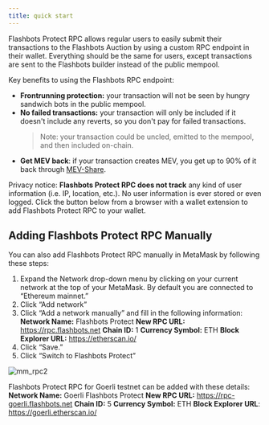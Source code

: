 ```yaml
---
title: quick start
---
```



Flashbots Protect RPC allows regular users to easily submit their transactions to the Flashbots Auction by using a custom RPC endpoint in their wallet. Everything should be the same for users, except transactions are sent to the Flashbots builder instead of the public mempool.

Key benefits to using the Flashbots RPC endpoint:

- **Frontrunning protection:** your transaction will not be seen by hungry sandwich bots in the public mempool.
- **No failed transactions:** your transaction will only be included if it doesn't include any reverts, so you don't pay for failed transactions.
    > Note: your transaction could be uncled, emitted to the mempool, and then included on-chain.
- **Get MEV back**: if your transaction creates MEV, you get up to 90% of it back through [MEV-Share](/flashbots-mev-share/overview).

Privacy notice: **Flashbots Protect RPC does not track** any kind of user information (i.e. IP, location, etc.). No user information is ever stored or even logged.
Click the button below from a browser with a wallet extension to add Flashbots Protect RPC to your wallet.

<ProtectButtonSelector />

## Adding Flashbots Protect RPC Manually
You can also add Flashbots Protect RPC manually in MetaMask by following these steps:
1. Expand the Network drop-down menu by clicking on your current network at the top of your MetaMask. By default you are connected to “Ethereum mainnet.”
2. Click “Add network”
3. Click “Add a network manually” and fill in the following information:
**Network Name:** Flashbots Protect
**New RPC URL:** https://rpc.flashbots.net
**Chain ID:** 1
**Currency Symbol:** ETH
**Block Explorer URL:** https://etherscan.io/
4. Click “Save.”
5. Click “Switch to Flashbots Protect”

![mm_rpc2](docs/flashbots-protect/rpc/mm_rpc2.png)

Flashbots Protect RPC for Goerli testnet can be added with these details:
**Network Name:** Goerli Flashbots Protect
**New RPC URL:** https://rpc-goerli.flashbots.net
**Chain ID:** 5
**Currency Symbol:** ETH
**Block Explorer URL**: https://goerli.etherscan.io/
